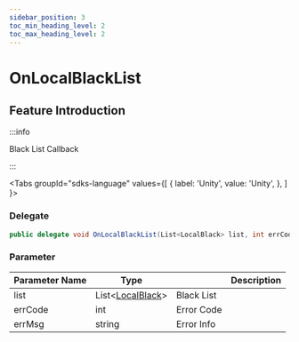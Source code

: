 ```yaml
---
sidebar_position: 3
toc_min_heading_level: 2
toc_max_heading_level: 2
---
```


# OnLocalBlackList

## Feature Introduction

:::info

Black List Callback

:::

<Tabs
groupId="sdks-language"
values={[
{ label: 'Unity', value: 'Unity', },
]
}>

<TabItem value="Unity">

### Delegate

```C# showLineNumbers
public delegate void OnLocalBlackList(List<LocalBlack> list, int errCode, string errMsg);
```
### Parameter

| Parameter Name | Type                           || Description     |
| -------- | -------------------------------------------------------------------------------------- | -------- | -------- |
| list | List<[LocalBlack](/class/relation/LocalBlack.mdx)> | Black List|
| errCode | int | Error Code |
| errMsg | string |Error Info |

</TabItem>

</Tabs>

